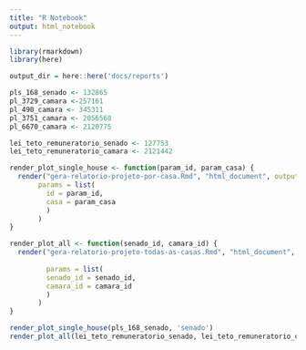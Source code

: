 ```yaml
---
title: "R Notebook"
output: html_notebook
---
```



```r
library(rmarkdown)
library(here)

output_dir = here::here('docs/reports')

pls_168_senado <- 132865
pl_3729_camara <-257161
pl_490_camara <- 345311
pl_3751_camara <- 2056568
pl_6670_camara <- 2120775

lei_teto_remuneratorio_senado <- 127753
lei_teto_remuneratorio_camara <- 2121442

render_plot_single_house <- function(param_id, param_casa) {
  render("gera-relatorio-projeto-por-casa.Rmd", "html_document", output_dir = output_dir, output_file = paste0('report_', param_id, '_', param_casa, '.html'),
       params = list(
         id = param_id,
         casa = param_casa
         )
       )
}

render_plot_all <- function(senado_id, camara_id) {
  render("gera-relatorio-projeto-todas-as-casas.Rmd", "html_document", output_dir = output_dir, output_file = paste0('report_', senado_id, '_senado_',
                                                                                                                     camara_id, '_camara', '.html'),
         params = list(
         senado_id = senado_id,
         camara_id = camara_id
         )
       )
}

render_plot_single_house(pls_168_senado, 'senado')
render_plot_all(lei_teto_remuneratorio_senado, lei_teto_remuneratorio_camara)

```
